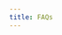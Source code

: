 ```yaml
---
title: FAQs
---
```



<HeadTitle title="FAQs | OpenBB Terminal Docs" />

<ul className="grid grid-cols-1 gap-4 -ml-6">
<NewReferenceCard
    title="Installation and Updates"
    description="Check this page if you are having issues with installation and updates"
    url="faqs/installation_updates"
/>
<NewReferenceCard
    title="Launching"
    description="Comprehensive troubleshooting guide when issues at launch"
    url="faqs/launching"
/>
<NewReferenceCard
    title="General Operation"
    description="Generic questions regarding the OpenBB Terminal usage"
    url="faqs/general_operation"
/>
<NewReferenceCard
    title="Data and Sources"
    description="If you have questions regarding data sources, this is where you should come"
    url="faqs/data_sources"
/>
<NewReferenceCard
    title="Bugs, Support, and Feedback"
    description="Explore where to report bugs, request support and provide feedback"
    url="faqs/bugs_support_feedback"
/>
<NewReferenceCard
    title="Developer Issues"
    description="If you are contributing to the OpenBB Terminal, refer to this page"
    url="faqs/developer_issues"
/>
</ul>
